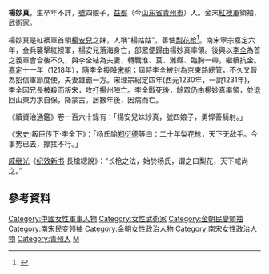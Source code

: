 '''楊妙真'''，生卒年不詳，[[號|號]]四娘子，[[益都县|益都]]（今[[山东省|山东省]][[青州市|青州市]]）人。金末[[紅襖軍|紅襖軍]]領袖、[[武術家|武術家]]。

楊妙真是紅襖軍首領[[楊安兒|楊安兒]]之妹，人稱“楊姑姑”，善使[[梨花枪|梨花枪]]<ref>{{Cite web |url=http://hk.chiculture.net/1402/html/b35/1402b35.html |title=楊氏女將楊妙真 |accessdate=2012-11-12 |archive-date=2016-03-05 |archive-url=https://web.archive.org/web/20160305042611/http://hk.chiculture.net/1402/html/b35/1402b35.html |dead-url=no }}</ref>。南宋寧宗嘉定六年，金兵襲擊紅襖軍，楊安兒落海身亡，部眾便歸由楊妙真率領。後與以[[李全|李全]]為首之義軍會合後不久，與李全結為夫妻，轉戰淮、莒、濰縣、臨胸一帶，繼續抗金。[[嘉定_(年号)|嘉定]]十一年（1218年），隨李全投降[[宋朝|宋朝]]；屆時李全被封為京東路總管，不久又晉為招信軍節度使，夫妻雄霸一方。宋理宗紹定四年(西元1230年，一說1231年)，李全因兄長被殺而叛宋，攻打揚州陣亡。李全戰死後，餘眾仍由楊妙真率領，並退回山東力求自保，降蒙古。居數年後，因病而亡。

《續資治通鑑》卷一百六十錄有：「楊安兒妹紗真，號四娘子，勇悍善騎射。」

《[[宋史|宋史]]·叛臣传下·李全下》：「杨氏諭[[郑衍德|郑衍德]]等曰：二十年梨花枪，天下无敌手。今事势已去，撑拄不行。」 

[[戚继光|戚继光]]《[[纪效新书|纪效新书]]·長槍總說》：“长枪之法，始於杨氏，谓之曰梨花，天下咸尚之。”

==參考資料==
{{reflist}}{{中国民变起事领袖}}{{金朝军事人物小作品}}
{{DEFAULTSORT:Y}}
[[Category:中國女性軍事人物|Category:中國女性軍事人物]]
[[Category:女性武術家|Category:女性武術家]]
[[Category:金朝民變領袖|Category:金朝民變領袖]]
[[Category:南宋民变领袖|Category:南宋民变领袖]]
[[Category:金朝女性政治人物|Category:金朝女性政治人物]]
[[Category:南宋女性政治人物|Category:南宋女性政治人物]]
[[Category:青州人|Category:青州人]]
[[Category:杨姓|M]]